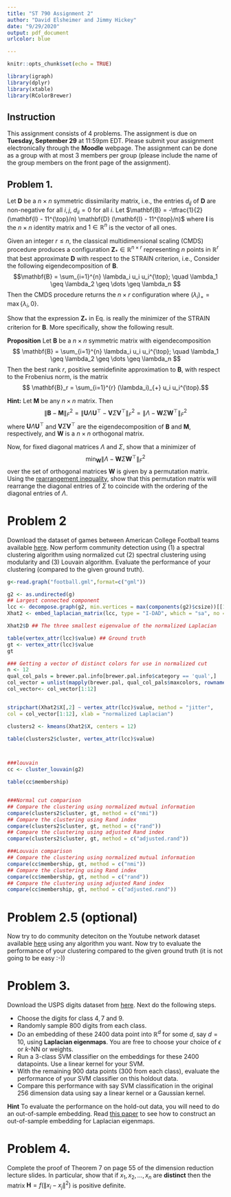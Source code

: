 ```yaml
---
title: "ST 790 Assignment 2"
author: "David Elsheimer and Jimmy Hickey"
date: "9/29/2020"
output: pdf_document
urlcolor: blue

---
```



```r
knitr::opts_chunk$set(echo = TRUE)
```

```r

library(igraph)
library(dplyr)
library(xtable)
library(RColorBrewer)
```

## Instruction
This assignment consists of $4$ problems. The assignment is due on 
**Tuesday, September 29** at 11:59pm EDT. Please submit your assignment electronically through the **Moodle** webpage.
The assignment can be done as a group with at most 3 members per group (please include the name of the group members on the front page of the assignment).

## Problem 1.

Let $\mathbf{D}$ be a $n \times n$ symmetric dissimilarity matrix, i.e., the
entries $d_{ij}$ of $\mathbf{D}$ are non-negative for all $i,j$,
$d_{ii} = 0$ for all $i$. Let $\mathbf{B} = -\tfrac{1}{2}(\mathbf{I} -
11^{\top}/n) \mathbf{D} (\mathbf{I} - 11^{\top}/n)$ where $\mathbf{I}$ is the $n \times n$ identity
matrix and $1 \in \mathbb{R}^{n}$ is the vector of all ones.

Given an integer $r \leq n$, 
the classical multidimensional scaling (CMDS) procedure produces a
configuration $\mathbf{Z}_* \in \mathbb{R}^{n \times r}$ representing
$n$ points in $\mathbb{R}^{r}$ that best approximate $\mathbf{D}$ with
respect to the STRAIN criterion, i.e.,
\begin{equation}
\label{eq:STRAIN}
 \mathbf{Z}_* = \arg\min_{\mathbf{Z} \in \mathbb{R}^{n \times r}}
\|\mathbf{B} - \mathbf{Z} \mathbf{Z}^{\top}\|_{F}.
\end{equation}
Consider the following eigendecomposition of $\mathbf{B}$. 
$$\mathbf{B} = \sum_{i=1}^{n} \lambda_i u_i u_i^{\top};
\quad \lambda_1 \geq \lambda_2 \geq \dots \geq \lambda_n $$
Then the CMDS procedure returns the $n \times r$ configuration
\begin{equation}
  \label{eq:cmds}
\mathbf{Z}_* = \Bigl[(\lambda_1)_{+}^{1/2} u_1,
(\lambda_2)_{+}^{1/2} u_2, \dots, (\lambda_r)_{+}^{1/2} u_r
\Bigr]
\end{equation}
where $(\lambda_i)_{+} = \max\{\lambda_i, 0\}$. 

Show that the expression $\mathbf{Z}_*$ in Eq.\eqref{eq:cmds} is
really the minimizer of the STRAIN criterion for $\mathbf{B}$. More
specifically, show the following result.

**Proposition**
  Let $\mathbf{B}$ be a $n \times n$ symmetric matrix with
  eigendecomposition
$$ \mathbf{B} = \sum_{i=1}^{n} \lambda_i u_i u_i^{\top};
\quad \lambda_1 \geq \lambda_2 \geq \dots \geq \lambda_n $$
Then the best rank $r$, positive semidefinite approximation to
$\mathbf{B}$, with respect to the Frobenius norm, is the matrix
$$ \mathbf{B}_r = \sum_{i=1}^{r} (\lambda_i)_{+} u_i u_i^{\top}.$$

**Hint:** Let $\mathbf{M}$ be any $n \times n$ matrix. Then
$$ \|\mathbf{B} - \mathbf{M}\|_{F}^2 = \|\mathbf{U} \Lambda
\mathbf{U}^{\top} - \mathbf{V} \Sigma \mathbf{V}^{\top}\|_{F}^2 = 
\|\Lambda - \mathbf{W} \Sigma \mathbf{W}^{\top}\|_{F}^2$$
where $\mathbf{U} \Lambda
\mathbf{U}^{\top}$ and $\mathbf{V} \Sigma \mathbf{V}^{\top}$ are
the eigendecomposition of $\mathbf{B}$ and $\mathbf{M}$, respectively,
and $\mathbf{W}$ is a $n \times n$ orthogonal matrix. 

Now, for fixed diagonal matrices $\Lambda$ and $\Sigma$, show that a minimizer of
$$\min_{\mathbf{W}} \|\Lambda - \mathbf{W} \Sigma
\mathbf{W}^{\top}\|_{F}^2$$
over the set of orthogonal matrices $\mathbf{W}$ is given by a
permutation matrix. Using the [rearrangement inequality](https://en.wikipedia.org/wiki/Rearrangement_inequality), 
show that this permutation matrix will rearrange the diagonal entries of
$\Sigma$ to coincide with the ordering of the diagonal entries of
$\Lambda$. 

# Problem 2

Download the dataset of games between American College Football teams available [here](http://www-personal.umich.edu/~mejn/netdata/). Now perform community detection using (1) a spectral clustering algorithm using normalized cut (2) spectral clustering using modularity and (3) Louvain algorithm. Evaluate the performance of your clustering (compared to the given ground truth).

```r
g<-read.graph("football.gml",format=c("gml"))

g2 <- as.undirected(g)
## Largest connected component
lcc <- decompose.graph(g2, min.vertices = max(components(g2)$csize))[[1]]
Xhat2 <- embed_laplacian_matrix(lcc, type = "I-DAD", which = "sa", no = 3, scaled = FALSE)

Xhat2$D ## The three smallest eigenvalue of the normalized Laplacian

table(vertex_attr(lcc)$value) ## Ground truth 
gt <- vertex_attr(lcc)$value
gt

### Getting a vector of distinct colors for use in normalized cut
n <- 12
qual_col_pals = brewer.pal.info[brewer.pal.info$category == 'qual',]
col_vector = unlist(mapply(brewer.pal, qual_col_pals$maxcolors, rownames(qual_col_pals)))
col_vector<- col_vector[1:12]


stripchart(Xhat2$X[,2] ~ vertex_attr(lcc)$value, method = "jitter",
col = col_vector[1:12], xlab = "normalized Laplacian")

clusters2 <- kmeans(Xhat2$X, centers = 12)

table(clusters2$cluster, vertex_attr(lcc)$value)



###louvain
cc <- cluster_louvain(g2)

table(cc$membership)


###Normal cut comparison
## Compare the clustering using normalized mutual information
compare(clusters2$cluster, gt, method = c("nmi"))
## Compare the clustering using Rand index
compare(clusters2$cluster, gt, method = c("rand"))
## Compare the clustering using adjusted Rand index
compare(clusters2$cluster, gt, method = c("adjusted.rand"))

###Louvain comparison
## Compare the clustering using normalized mutual information
compare(cc$membership, gt, method = c("nmi"))
## Compare the clustering using Rand index
compare(cc$membership, gt, method = c("rand"))
## Compare the clustering using adjusted Rand index
compare(cc$membership, gt, method = c("adjusted.rand"))

```


# Problem 2.5 (optional)
Now try to do community deteciton on the Youtube network dataset available [here](http://snap.stanford.edu/data/com-Youtube.html) using any algorithm you want. Now try to evaluate the performance of your clustering compared to the given ground truth (it is not going to be easy :-))

# Problem 3. 

Download the USPS digits dataset from [here](https://cs.nyu.edu/~roweis/data.html). Next do the following steps.

+ Choose the digits for class $4, 7$ and $9$. 
+ Randomly sample $800$ digits from each class. 
+ Do an embedding of these $2400$ data point into $\mathbb{R}^{d}$ for some $d$, say $d = 10$, using **Laplacian eigenmaps**. You are free to choose your choice of $\epsilon$ or $k$-NN or weights.
+ Run a $3$-class SVM classifier on the embeddings for these $2400$ datapoints. Use a linear kernel for your SVM.
+ With the remaining $900$ data points ($300$ from each class), evaluate the performance of your SVM classifier on this holdout data.
+ Compare this performance with say SVM classification in the original $256$ dimension data using say a linear kernel or a Gaussian kernel.

**Hint** To evaluate the performance on the hold-out data, you will need to do an out-of-sample embedding. Read [this paper](https://papers.nips.cc/paper/2461-out-of-sample-extensions-for-lle-isomap-mds-eigenmaps-and-spectral-clustering.pdf) to see how to construct an out-of-sample embedding for Laplacian eigenmaps.

# Problem 4. 
Complete the proof of Theorem 7 on page $55$ of the dimension reduction lecture slides. In particular, show that if $x_1, x_2, \dots, x_n$ are **distinct** then the matrix $\mathbf{H} = f(\|x_i - x_j\|^2)$ is positive definite.